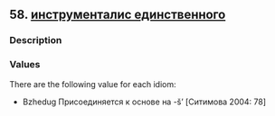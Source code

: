 ## 58. <a href =  'https://agricolamz.github.io/The_Circassian_Isoglosses_Database/58.html'>инструменталис единственного</a>
### Description



### Values
There are the following value for each idiom:

* Bzhedug  Присоединяется к основе на -š’ [Ситимова 2004: 78] 


